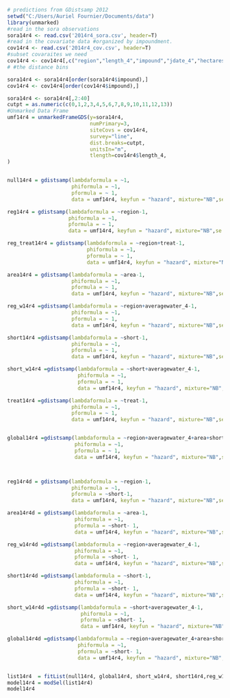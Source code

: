 ```r
# predictions from GDistsamp 2012
setwd("C:/Users/Auriel Fournier/Documents/data")
library(unmarked)
#read in the sora observations
sora14r4 <- read.csv('2014r4_sora.csv', header=T)
#read in the covariate data #organized by impoundment.
cov14r4 <- read.csv('2014r4_cov.csv', header=T)
#subset covaraites we need
cov14r4 <- cov14r4[,c("region","length_4","impound","jdate_4","hectares","area", "treat","int","short","averagewater_4")]
# #the distance bins

sora14r4 <- sora14r4[order(sora14r4$impound),]
cov14r4 <- cov14r4[order(cov14r4$impound),]

sora14r4 <- sora14r4[,2:40]
cutpt = as.numeric(c(0,1,2,3,4,5,6,7,8,9,10,11,12,13)) 
#Unmarked Data Frame
umf14r4 = unmarkedFrameGDS(y=sora14r4, 
                           numPrimary=3,
                           siteCovs = cov14r4,
                           survey="line", 
                           dist.breaks=cutpt,  
                           unitsIn="m", 
                           tlength=cov14r4$length_4,
)


null14r4 = gdistsamp(lambdaformula = ~1, 
                     phiformula = ~1, 
                     pformula = ~ 1,
                     data = umf14r4, keyfun = "hazard", mixture="NB",se = T, output="density",unitsOut="ha")

reg14r4 = gdistsamp(lambdaformula = ~region-1, 
                    phiformula = ~1, 
                    pformula = ~ 1,
                    data = umf14r4, keyfun = "hazard", mixture="NB",se = T, output="density",unitsOut="ha")

reg_treat14r4 = gdistsamp(lambdaformula = ~region+treat-1, 
                          phiformula = ~1, 
                          pformula = ~ 1,
                          data = umf14r4, keyfun = "hazard", mixture="NB",se = T, output="density",unitsOut="ha")

area14r4 = gdistsamp(lambdaformula = ~area-1, 
                     phiformula = ~1, 
                     pformula = ~ 1,
                     data = umf14r4, keyfun = "hazard", mixture="NB",se = T, output="density",unitsOut="ha")

reg_w14r4 =gdistsamp(lambdaformula = ~region+averagewater_4-1, 
                     phiformula = ~1, 
                     pformula = ~ 1,
                     data = umf14r4, keyfun = "hazard", mixture="NB",se = T, output="density",unitsOut="ha")

short14r4 =gdistsamp(lambdaformula = ~short-1, 
                     phiformula = ~1, 
                     pformula = ~ 1,
                     data = umf14r4, keyfun = "hazard", mixture="NB",se = T, output="density",unitsOut="ha")

short_w14r4 =gdistsamp(lambdaformula = ~short+averagewater_4-1, 
                       phiformula = ~1, 
                       pformula = ~ 1,
                       data = umf14r4, keyfun = "hazard", mixture="NB",se = T, output="density",unitsOut="ha")

treat14r4 =gdistsamp(lambdaformula = ~treat-1, 
                     phiformula = ~1, 
                     pformula = ~ 1,
                     data = umf14r4, keyfun = "hazard", mixture="NB",se = T, output="density",unitsOut="ha")


global14r4 =gdistsamp(lambdaformula = ~region+averagewater_4+area+short+treat-1, 
                      phiformula = ~1, 
                      pformula = ~ 1,
                      data = umf14r4, keyfun = "hazard", mixture="NB",se = T, output="density",unitsOut="ha")



reg14r4d = gdistsamp(lambdaformula = ~region-1, 
                     phiformula = ~1, 
                     pformula = ~short-1,
                     data = umf14r4, keyfun = "hazard", mixture="NB",se = T, output="density",unitsOut="ha")

area14r4d = gdistsamp(lambdaformula = ~area-1, 
                      phiformula = ~1, 
                      pformula = ~short- 1,
                      data = umf14r4, keyfun = "hazard", mixture="NB",se = T, output="density",unitsOut="ha")

reg_w14r4d =gdistsamp(lambdaformula = ~region+averagewater_4-1, 
                      phiformula = ~1, 
                      pformula = ~short- 1,
                      data = umf14r4, keyfun = "hazard", mixture="NB",se = T, output="density",unitsOut="ha")

short14r4d =gdistsamp(lambdaformula = ~short-1, 
                      phiformula = ~1, 
                      pformula = ~short- 1,
                      data = umf14r4, keyfun = "hazard", mixture="NB",se = T, output="density",unitsOut="ha")

short_w14r4d =gdistsamp(lambdaformula = ~short+averagewater_4-1, 
                        phiformula = ~1, 
                        pformula = ~short- 1,
                        data = umf14r4, keyfun = "hazard", mixture="NB",se = T, output="density",unitsOut="ha")

global14r4d =gdistsamp(lambdaformula = ~region+averagewater_4+area+short-1, 
                       phiformula = ~1, 
                       pformula = ~short- 1,
                       data = umf14r4, keyfun = "hazard", mixture="NB",se = T, output="density",unitsOut="ha")


list14r4  = fitList(null14r4, global14r4, short_w14r4, short14r4,reg_w14r4,area14r4,reg14r4, global14r4d, short_w14r4d, short14r4d,reg_w14r4d,area14r4d,reg14r4d)
model14r4 = modSel(list14r4)
model14r4
```